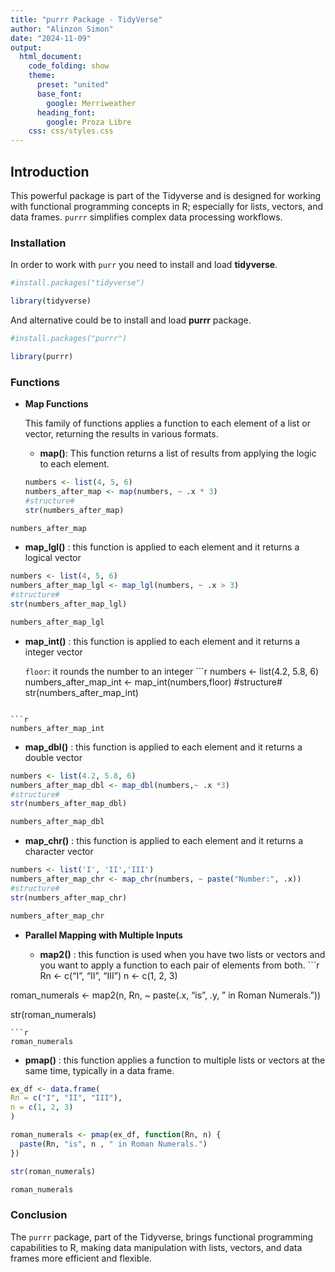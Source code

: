 ```yaml
---
title: "purrr Package - TidyVerse"
author: "Alinzon Simon"
date: "2024-11-09"
output: 
  html_document:
    code_folding: show
    theme:
      preset: "united"
      base_font:
        google: Merriweather
      heading_font:
        google: Proza Libre
    css: css/styles.css  
---
```


## Introduction

This powerful package is part of the Tidyverse and is designed for working with functional programming concepts in R; especially for lists, vectors, and data frames. `purrr` simplifies complex data processing workflows.

### Installation
In order to work with `purr` you need to install and load **tidyverse**.

```r

#install.packages("tidyverse")

library(tidyverse)

```


And alternative could be to install and load **purrr** package.
```r

#install.packages("purrr")

library(purrr)

```



### Functions

- **Map Functions**
  
  This family of functions applies a function to each element of a list or vector, returning the results in various formats.
  
  
  - **map()**: This function returns a list of results from applying the logic to each element.
```r

numbers <- list(4, 5, 6)
numbers_after_map <- map(numbers, ~ .x * 3) 
#structure#
str(numbers_after_map)
```
  
```r
numbers_after_map
```



  - **map_lgl()** : this function is applied to each element and it returns a logical vector
```r

numbers <- list(4, 5, 6)
numbers_after_map_lgl <- map_lgl(numbers, ~ .x > 3) 
#structure#
str(numbers_after_map_lgl)


```

```r
numbers_after_map_lgl
```
  
  
  
  - **map_int()** : this function is applied to each element and it returns a integer vector
  
    `floor`: it rounds the number to an integer
```r

numbers <- list(4.2, 5.8, 6)
numbers_after_map_int <- map_int(numbers,floor) 
#structure#
str(numbers_after_map_int)


```

```r
numbers_after_map_int
```
  
  
  
  - **map_dbl()** : this function is applied to each element and it returns a double vector
```r

numbers <- list(4.2, 5.8, 6)
numbers_after_map_dbl <- map_dbl(numbers,~ .x *3) 
#structure#
str(numbers_after_map_dbl)


```

```r
numbers_after_map_dbl
```



  - **map_chr()** : this function is applied to each element and it returns a character vector
```r

numbers <- list('I', 'II','III')
numbers_after_map_chr <- map_chr(numbers, ~ paste("Number:", .x))
#structure#
str(numbers_after_map_chr)


```

```r
numbers_after_map_chr
```





- **Parallel Mapping with Multiple Inputs**

  - **map2()** : this function  is used when you have two lists or vectors and you want to apply a function to each pair of elements from both.
```r

Rn <- c("I", "II", "III")
n <- c(1, 2, 3)

roman_numerals <- map2(n, Rn, ~ paste(.x, "is", .y, " in Roman Numerals."))

str(roman_numerals)

```
```r
roman_numerals

```


  - **pmap()** : this function applies a function to multiple lists or vectors at the same time, typically in a data frame. 
```r

ex_df <- data.frame(
Rn = c("I", "II", "III"),
n = c(1, 2, 3)
)

roman_numerals <- pmap(ex_df, function(Rn, n) {
  paste(Rn, "is", n , " in Roman Numerals.")
})

str(roman_numerals)

```

```r
roman_numerals

```

### Conclusion

The `purrr` package, part of the Tidyverse, brings functional programming capabilities to R, making data manipulation with lists, vectors, and data frames more efficient and flexible.

